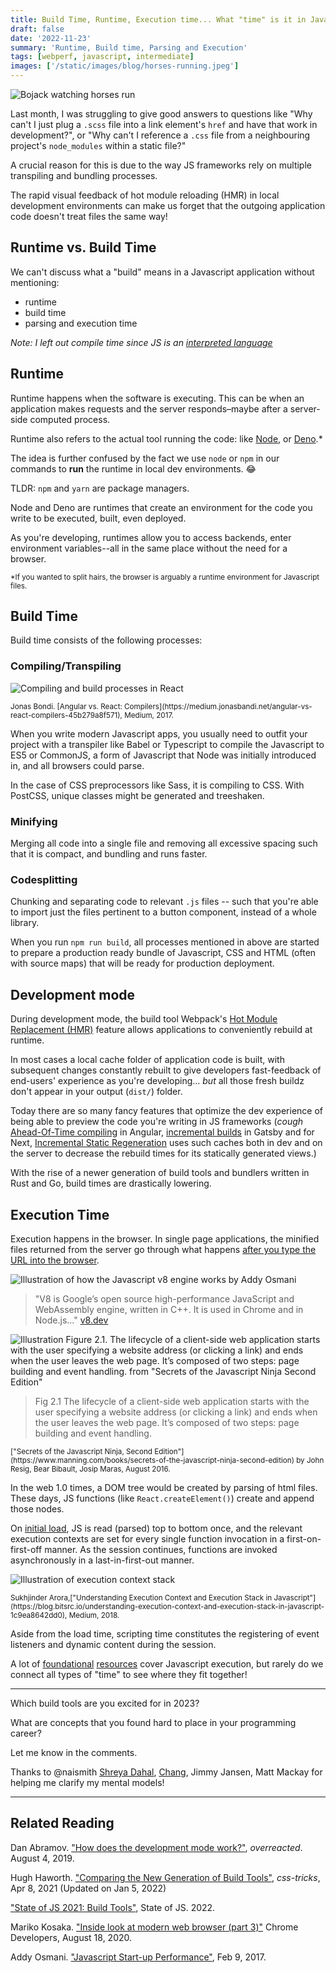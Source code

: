 ```yaml
---
title: Build Time, Runtime, Execution time... What "time" is it in Javascript?
draft: false
date: '2022-11-23'
summary: 'Runtime, Build time, Parsing and Execution'
tags: [webperf, javascript, intermediate]
images: ['/static/images/blog/horses-running.jpeg']
---
```


![Bojack watching horses run](/static/images/blog/horses-running.jpeg)

Last month, I was struggling to give good answers to questions like "Why can't I just plug a `.scss` file into a link element's `href` and have that work in development?", or "Why can't I reference a `.css` file from a neighbouring project's `node_modules` within a static file?"

A crucial reason for this is due to the way JS frameworks rely on multiple transpiling and bundling processes.

The rapid visual feedback of hot module reloading (HMR) in local development environments can make us forget that the outgoing application code doesn't treat files the same way!

## Runtime vs. Build Time

We can't discuss what a "build" means in a Javascript application without mentioning:

- runtime
- build time
- parsing and execution time

_Note: I left out compile time since JS is an [interpreted language](https://www.geeksforgeeks.org/difference-between-compiled-and-interpreted-language/)_

## Runtime

Runtime happens when the software is executing. This can be when an application makes requests and the server responds–maybe after a server-side computed process.

Runtime also refers to the actual tool running the code: like [Node](https://nodejs.org/en/about/), or [Deno](https://deno.land/).\*

The idea is further confused by the fact we use `node` or `npm` in our commands to **run** the runtime in local dev environments. 😂

TLDR: `npm` and `yarn` are package managers.

Node and Deno are runtimes that create an environment for the code you write to be executed, built, even deployed.

As you're developing, runtimes allow you to access backends, enter environment variables--all in the same place without the need for a browser.

<sub>
  *If you wanted to split hairs, the browser is arguably a runtime environment for Javascript files.
</sub>

## Build Time

Build time consists of the following processes:

### Compiling/Transpiling

![Compiling and build processes in React](https://miro.medium.com/proxy/1*n08Bym1Kq5Fpj8ZTQ3XJqA.png)

<sup>
  Jonas Bondi. [Angular vs. React:
  Compilers](https://medium.jonasbandi.net/angular-vs-react-compilers-45b279a8f571), Medium, 2017.
</sup>

When you write modern Javascript apps, you usually need to outfit your project with a transpiler like Babel or Typescript to compile the Javascript to ES5 or CommonJS, a form of Javascript that Node was initially introduced in, and all browsers could parse.

In the case of CSS preprocessors like Sass, it is compiling to CSS. With PostCSS, unique classes might be generated and treeshaken.

### Minifying

Merging all code into a single file and removing all excessive spacing such that it is compact, and bundling and runs faster.

### Codesplitting

Chunking and separating code to relevant `.js` files -- such that you're able to import just the files pertinent to a button component, instead of a whole library.

When you run `npm run build`, all processes mentioned in above are started to prepare a production ready bundle of Javascript, CSS and HTML (often with source maps) that will be ready for production deployment.

## Development mode

During development mode, the build tool Webpack's [Hot Module Replacement (HMR)](https://webpack.js.org/guides/hot-module-replacement/) feature allows applications to conveniently rebuild at runtime.

In most cases a local cache folder of application code is built, with subsequent changes constantly rebuilt to give developers fast-feedback of end-users' experience as you're developing... _but_ all those fresh buildz don't appear in your output (`dist/`) folder.

Today there are so many fancy features that optimize the dev experience of being able to preview the code you're writing in JS frameworks (_cough_ [Ahead-Of-Time compiling](https://angular.io/guide/aot-compiler) in Angular, [incremental builds](https://www.gatsbyjs.com/docs/how-to/performance/improving-build-performance/) in Gatsby and for Next, [Incremental Static Regeneration](https://nextjs.org/docs/basic-features/data-fetching/incremental-static-regeneration) uses such caches both in dev and on the server to decrease the rebuild times for its statically generated views.)

With the rise of a newer generation of build tools and bundlers written in Rust and Go, build times are drastically lowering.

## Execution Time

Execution happens in the browser. In single page applications, the minified files returned from the server go through what happens [after you type the URL into the browser](https://developer.mozilla.org/en-US/docs/Learn/Getting_started_with_the_web/How_the_Web_works#so_what_happens_exactly).

![Illustration of how the Javascript v8 engine works by Addy Osmani](https://miro.medium.com/max/1400/1*GuWInZljjvtDpdeT6O0emA.webp)

> "V8 is Google’s open source high-performance JavaScript and WebAssembly engine, written in C++. It is used in Chrome and in Node.js..." [v8.dev](https://v8.dev/)

![Illustration Figure 2.1. The lifecycle of a client-side web application starts with the user specifying a website address (or clicking a link) and ends when the user leaves the web page. It’s composed of two steps: page building and event handling. from "Secrets of the Javascript Ninja Second Edition"](https://drek4537l1klr.cloudfront.net/maras/Figures/02fig01_alt.jpg)

> Fig 2.1 The lifecycle of a client-side web application starts with the user specifying a website address (or clicking a link) and ends when the user leaves the web page. It’s composed of two steps: page building and event handling.

<sub>
  ["Secrets of the Javascript Ninja, Second
  Edition"](https://www.manning.com/books/secrets-of-the-javascript-ninja-second-edition) by John
  Resig, Bear Bibault, Josip Maras, August 2016.
</sub>

In the web 1.0 times, a DOM tree would be created by parsing of html files. These days, JS functions (like `React.createElement()`) create and append those nodes.

On [initial load](https://developer.chrome.com/blog/inside-browser-part2/#extra-step-initial-load-complete), JS is read (parsed) top to bottom once, and the relevant execution contexts are set for every single function invocation in a first-on-first-off manner. As the session continues, functions are invoked asynchronously in a last-in-first-out manner.

![Illustration of execution context stack](https://miro.medium.com/max/4800/1*ACtBy8CIepVTOSYcVwZ34Q.webp)

<sub>
  Sukhjinder Arora,["Understanding Execution Context and Execution Stack in
  Javascript"](https://blog.bitsrc.io/understanding-execution-context-and-execution-stack-in-javascript-1c9ea8642dd0),
  Medium, 2018.
</sub>

Aside from the load time, scripting time constitutes the registering of event listeners and dynamic content during the session.

A lot of [foundational](https://kbpsystem777.github.io/You-Dont-Know-JS/) [resources](https://eloquentjavascript.net/) cover Javascript execution, but rarely do we connect all types of "time" to see where they fit together!

---

Which build tools are you excited for in 2023?

What are concepts that you found hard to place in your programming career?

Let me know in the comments.

Thanks to @naismith [Shreya Dahal](https://shreyadahal.com), [Chang](https://twitter.com/CheapSteak), Jimmy Jansen, Matt Mackay for helping me clarify my mental models!

---

## Related Reading

Dan Abramov. ["How does the development mode work?"](https://overreacted.io/how-does-the-development-mode-work/), _overreacted_. August 4, 2019.

Hugh Haworth. ["Comparing the New Generation of Build Tools"](https://css-tricks.com/comparing-the-new-generation-of-build-tools/), _css-tricks_, Apr 8, 2021 (Updated on Jan 5, 2022)

["State of JS 2021: Build Tools"](https://2021.stateofjs.com/en-US/libraries/build-tools/), State of JS. 2022.

Mariko Kosaka. ["Inside look at modern web browser (part 3)"](https://developer.chrome.com/blog/inside-browser-part3/) Chrome Developers, August 18, 2020.

Addy Osmani. ["Javascript Start-up Performance"](https://medium.com/reloading/javascript-start-up-performance-69200f43b201), Feb 9, 2017.
